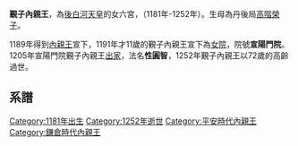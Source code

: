 '''覲子內親王'''，為[[後白河天皇|後白河天皇]]的女六宮，（1181年-1252年）。生母為丹後局[[高階榮子|高階榮子]]。

1189年得到[[內親王|內親王]]宣下，1191年才11歲的覲子內親王宣下為[[女院|女院]]，院號'''宣陽門院'''。1205年宣陽門院覲子內親王[[出家|出家]]，法名'''性圓智'''，1252年覲子內親王以72歲的高齡過世。

==系譜==
{{日本皇室鎌倉前期}}

[[Category:1181年出生|Category:1181年出生]]
[[Category:1252年逝世|Category:1252年逝世]]
[[Category:平安時代內親王|Category:平安時代內親王]]
[[Category:鎌倉時代內親王|Category:鎌倉時代內親王]]